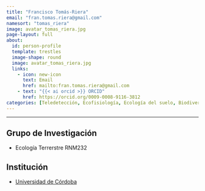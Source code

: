 ```yaml
---
title: "Francisco Tomás-Riera"
email: "fran.tomas.riera@gmail.com"  
namesort: "tomas_riera"
image: avatar_tomas_riera.jpg
page-layout: full
about: 
  id: person-profile
  template: trestles
  image-shape: round
  image: avatar_tomas_riera.jpg
  links:
    - icon: new-icon
      text: Email
      href: mailto:fran.tomas.riera@gmail.com
    - text: "{{< ai orcid >}} ORCID"
      href: https://orcid.org/0009-0008-9116-3812	
categories: [Teledetección, Ecofisiología, Ecología del suelo, Biodiversidad y conservación, Monitorización]
---
```

 
<hr>

:::{#person-profile}

## Grupo de Investigación
- Ecología Terrerstre RNM232

## Institución
- [Universidad de Córdoba](https://www.uco.es/)

:::
	
